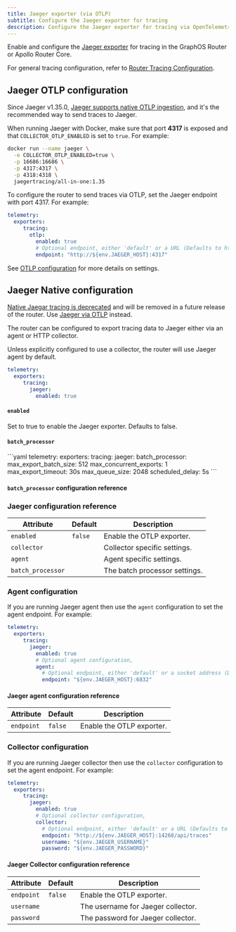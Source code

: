 ```yaml
---
title: Jaeger exporter (via OTLP)
subtitle: Configure the Jaeger exporter for tracing
description: Configure the Jaeger exporter for tracing via OpenTelemetry Protocol (OTLP) in the Apollo GraphOS Router or Apollo Router Core.
---
```



Enable and configure the [Jaeger exporter](https://www.jaegertracing.io/) for tracing in the GraphOS Router or Apollo Router Core.

For general tracing configuration, refer to [Router Tracing Configuration](./overview).

## Jaeger OTLP configuration

Since Jaeger v1.35.0, [Jaeger supports native OTLP ingestion](https://medium.com/jaegertracing/introducing-native-support-for-opentelemetry-in-jaeger-eb661be8183c), and it's the recommended way to send traces to Jaeger.

When running Jaeger with Docker, make sure that port **4317** is exposed and that `COLLECTOR_OTLP_ENABLED` is set to `true`. For example:

```bash
docker run --name jaeger \
  -e COLLECTOR_OTLP_ENABLED=true \
  -p 16686:16686 \
  -p 4317:4317 \
  -p 4318:4318 \
  jaegertracing/all-in-one:1.35
```

To configure the router to send traces via OTLP, set the Jaeger endpoint with port 4317. For example:

```yaml title="router.yaml"
telemetry:
  exporters:
     tracing:
       otlp:
         enabled: true   
         # Optional endpoint, either 'default' or a URL (Defaults to http://127.0.0.1:4317)
         endpoint: "http://${env.JAEGER_HOST}:4317"
```

See [OTLP configuration](./otlp#configuration) for more details on settings.

## Jaeger Native configuration

<Caution>

[Native Jaegar tracing is deprecated](https://opentelemetry.io/blog/2022/jaeger-native-otlp/) and will be removed in a future release of the router. Use [Jaeger via OTLP](#jaeger-otlp-configuration) instead.

</Caution>

The router can be configured to export tracing data to Jaeger either via an agent or HTTP collector.

Unless explicitly configured to use a collector, the router will use Jaeger agent by default.

```yaml title="router.yaml"
telemetry:
  exporters:
     tracing:
       jaeger:
         enabled: true  
```

#### `enabled`
Set to true to enable the Jaeger exporter. Defaults to false.

#### `batch_processor`
<BatchProcessorPreamble />
```yaml
telemetry:
  exporters:
    tracing:
      jaeger: 
        batch_processor: 
          max_export_batch_size: 512
          max_concurrent_exports: 1
          max_export_timeout: 30s 
          max_queue_size: 2048
          scheduled_delay: 5s
```

#### `batch_processor` configuration reference
<BatchProcessorRef />

### Jaeger configuration reference

| Attribute         | Default | Description                   |
|-------------------|---------|-------------------------------|
| `enabled`         | `false` | Enable the OTLP exporter.     |
| `collector`       |         | Collector specific settings.  |
| `agent`           |         | Agent specific settings.      |
| `batch_processor` |         | The batch processor settings. |



### Agent configuration

If you are running Jaeger agent then use the `agent` configuration to set the agent endpoint. For example:

```yaml title="router.yaml"
telemetry:
  exporters:
     tracing:
       jaeger:
         enabled: true
         # Optional agent configuration,
         agent:
           # Optional endpoint, either 'default' or a socket address (Defaults to 127.0.0.1:6832)
           endpoint: "${env.JAEGER_HOST}:6832"  
```
#### Jaeger agent configuration reference

| Attribute         | Default | Description                        |
|-------------------|---------|------------------------------------|
| `endpoint`        | `false` | Enable the OTLP exporter.          |

### Collector configuration

If you are running Jaeger collector then use the `collector` configuration to set the agent endpoint. For example:

```yaml title="router.yaml"
telemetry:
  exporters:
     tracing:
       jaeger:
         enabled: true
         # Optional collector configuration,
         collector:
           # Optional endpoint, either 'default' or a URL (Defaults to http://127.0.0.1:14268/api/traces)
           endpoint: "http://${env.JAEGER_HOST}:14268/api/traces"
           username: "${env.JAEGER_USERNAME}"
           password: "${env.JAEGER_PASSWORD}"
```
#### Jaeger Collector configuration reference
| Attribute         | Default | Description                        |
|-------------------|---------|------------------------------------|
| `endpoint`        | `false` | Enable the OTLP exporter.          |
| `username`        |         | The username for Jaeger collector. |
| `password`        |         | The password for Jaeger collector. |

